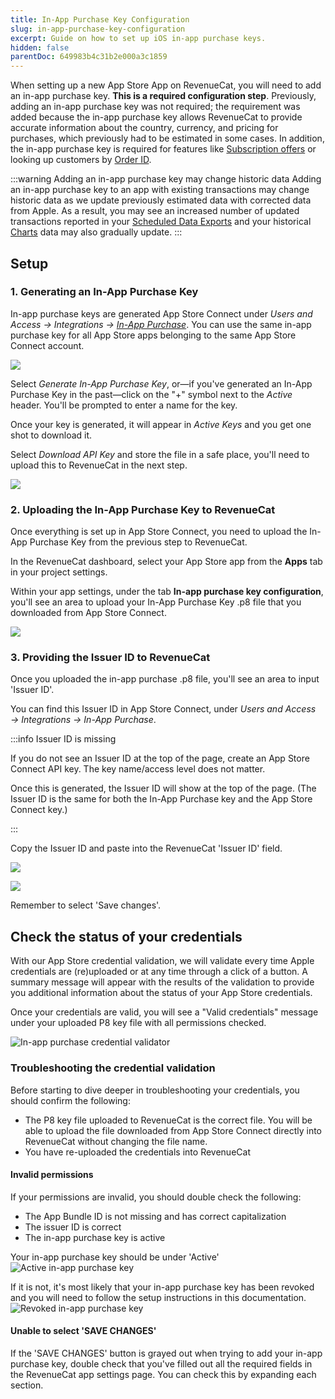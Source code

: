```yaml
---
title: In-App Purchase Key Configuration
slug: in-app-purchase-key-configuration
excerpt: Guide on how to set up iOS in-app purchase keys.
hidden: false
parentDoc: 649983b4c31b2e000a3c1859
---
```


When setting up a new App Store App on RevenueCat, you will need to add an in-app purchase key. **This is a required configuration step**. Previously, adding an in-app purchase key was not required; the requirement was added because the in-app purchase key allows RevenueCat to provide accurate information about the country, currency, and pricing for purchases, which previously had to be estimated in some cases. In addition, the in-app purchase key is required for features like [Subscription offers](/subscription-guidance/subscription-offers/ios-subscription-offers#in-app-purchase-keys) or looking up customers by [Order ID](/dashboard-and-metrics/customer-lists#find-an-individual-customer).

:::warning Adding an in-app purchase key may change historic data
Adding an in-app purchase key to an app with existing transactions may change historic data as we update previously estimated data with corrected data from Apple. As a result, you may see an increased number of updated transactions reported in your [Scheduled Data Exports](/integrations/scheduled-data-exports) and your historical [Charts](/dashboard-and-metrics/charts) data may also gradually update. 
:::

## Setup

### 1. Generating an In-App Purchase Key

In-app purchase keys are generated App Store Connect under _Users and Access → Integrations → [In-App Purchase](https://appstoreconnect.apple.com/access/integrations/api/subs)_. You can use the same in-app purchase key for all App Store apps belonging to the same App Store Connect account.

![](/images/SCR-20240327-jvrs.png)

Select _Generate In-App Purchase Key_, or—if you've generated an In-App Purchase Key in the past—click on the "+" symbol next to the _Active_ header. You'll be prompted to enter a name for the key.

Once your key is generated, it will appear in _Active Keys_ and you get one shot to download it.

Select _Download API Key_ and store the file in a safe place, you'll need to upload this to RevenueCat in the next step.

![](/images/55a58f1-Screenshot_at_Feb_01_11-51-45_84b8441cc70b005e4d68ade246fcc386.png)

### 2. Uploading the In-App Purchase Key to RevenueCat

Once everything is set up in App Store Connect, you need to upload the In-App Purchase Key from the previous step to RevenueCat.

In the RevenueCat dashboard, select your App Store app from the **Apps** tab in your project settings.

Within your app settings, under the tab **In-app purchase key configuration**, you'll see an area to upload your In-App Purchase Key .p8 file that you downloaded from App Store Connect.

![](/images/inapppurchase-settings.png)

### 3. Providing the Issuer ID to RevenueCat

Once you uploaded the in-app purchase .p8 file, you'll see an area to input 'Issuer ID'.

You can find this Issuer ID in App Store Connect, under _Users and Access → Integrations → In-App Purchase_.

:::info Issuer ID is missing

If you do not see an Issuer ID at the top of the page, create an App Store Connect API key. The key name/access level does not matter. 

Once this is generated, the Issuer ID will show at the top of the page. (The Issuer ID is the same for both the In-App Purchase key and the App Store Connect key.)

:::

Copy the Issuer ID and paste into the RevenueCat 'Issuer ID' field.

![](/images/SCR-20240327-jygo.png)

![](/images/inapppurchase-issuerid.png)

Remember to select 'Save changes'.

## Check the status of your credentials
With our App Store credential validation, we will validate every time Apple credentials are (re)uploaded or at any time through a click of a button. A summary message will appear with the results of the validation to provide you additional information about the status of your App Store credentials.

Once your credentials are valid, you will see a "Valid credentials" message under your uploaded P8 key file with all permissions checked.

![In-app purchase credential validator](/images/inapppurchase-credential-validator.png)

### Troubleshooting the credential validation
Before starting to dive deeper in troubleshooting your credentials, you should confirm the following:

- The P8 key file uploaded to RevenueCat is the correct file. You will be able to upload the file downloaded from App Store Connect directly into RevenueCat without changing the file name.
- You have re-uploaded the credentials into RevenueCat

#### Invalid permissions
If your permissions are invalid, you should double check the following:
- The App Bundle ID is not missing and has correct capitalization
- The issuer ID is correct
- The in-app purchase key is active

Your in-app purchase key should be under 'Active'
![Active in-app purchase key](/images/inapppurchase-active.png)

If it is not, it's most likely that your in-app purchase key has been revoked and you will need to follow the setup instructions in this documentation.
![Revoked in-app purchase key](/images/inapppurchase-revoked.png)

#### Unable to select 'SAVE CHANGES'
If the 'SAVE CHANGES' button is grayed out when trying to add your in-app purchase key, double check that you've filled out all the required fields in the RevenueCat app settings page. You can check this by expanding each section.
